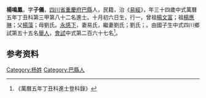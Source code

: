 {{Otheruses|other=名为杨子仪的其他人物|杨子仪}}
{{明清人物信息框
| 姓名 = 楊鳴鳳
| 原名 =
| 圖片名稱= 
| 圖片大小 =
| 圖片說明 = 
| 最高職務 =
| 國家 = 大明 
| 爵位 =
| 籍貫 = [[四川省|四川省]][[重慶府|重慶府]][[巴縣_(重慶)|巴縣]]
| 族裔 = 
| 旗籍 = 
| 字號 = 
| 諡號 =
| 出生日期 = 十月初六日
| 出生地點 =
| 逝世日期 = 
| 逝世地點 =
| 墓葬 =
| 配偶 = 易氏劉氏；劉氏
| 親屬 = 曾祖[[楊文富|楊文富]]，祖[[楊應琳|楊應琳]]，父[[楊藻|楊藻]]，母劉氏
| 出身 =
* 萬曆五年丁丑科進士
| 經歷 =
| 著作 =  
*
*
*
}}
'''楊鳴鳳'''{{BD|1544年||1603年||}}，字'''子儀'''，[[四川省|四川省]][[重慶府|重慶府]][[巴縣_(重慶)|巴縣]]人，民籍，治《[[易經|易經]]》，年三十四歲中式萬曆五年丁丑科第三甲第八十二名進士。十月初六日生，行一，曾祖[[楊文富|楊文富]]；祖[[楊應琳|楊應琳]]；父[[楊藻|楊藻]]；母劉氏。[[永感下|永感下]]，妻易氏，繼妻劉氏；劉氏；。由國子生中式四川鄉試第五十五名[[舉人|舉人]]，[[會試|會試]]中式第二百六十七名<ref>《萬曆五年丁丑科進士登科錄》</ref>。

== 参考资料 ==
{{reflist}}

{{萬曆五年丁丑科殿试金榜}}

{{Authority control}}

{{DEFAULTSORT:Y}}
[[Category:杨姓|Category:杨姓]]
[[Category:巴縣人|Category:巴縣人]]


{{明朝人物小作品}}